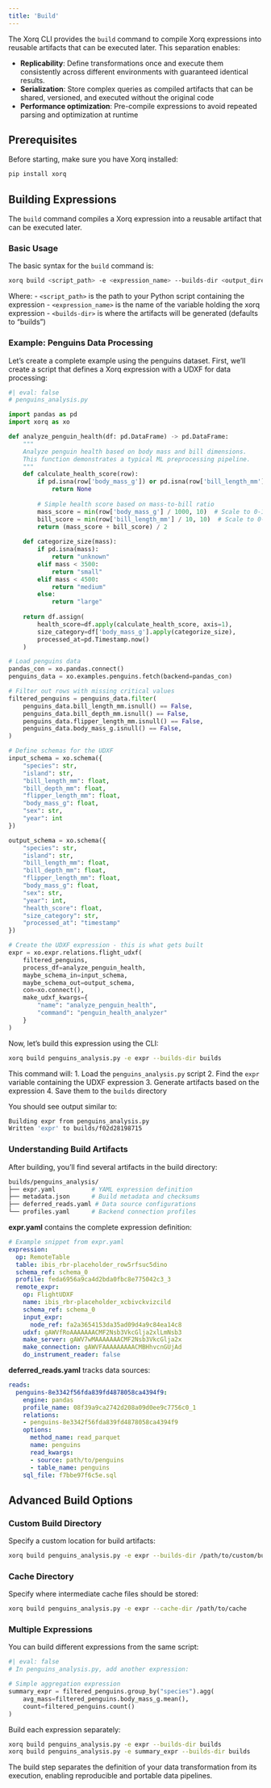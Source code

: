 ```yaml
---
title: 'Build'
---
```



The Xorq CLI provides the `build` command to compile Xorq expressions into reusable artifacts that can be executed later. This separation enables:

- **Replicability**: Define transformations once and execute them consistently across different environments with guaranteed identical results.
- **Serialization**: Store complex queries as compiled artifacts that can be shared, versioned, and executed without the original code
- **Performance optimization**: Pre-compile expressions to avoid repeated parsing and optimization at runtime

## Prerequisites

Before starting, make sure you have Xorq installed:

```bash
pip install xorq
```

## Building Expressions

The `build` command compiles a Xorq expression into a reusable artifact that can be executed later.

### Basic Usage

The basic syntax for the `build` command is:

```bash
xorq build <script_path> -e <expression_name> --builds-dir <output_directory>
```

Where:
- `<script_path>` is the path to your Python script containing the expression
- `<expression_name>` is the name of the variable holding the xorq expression
- `<builds-dir>` is where the artifacts will be generated (defaults to "builds")

### Example: Penguins Data Processing

Let's create a complete example using the penguins dataset. First, we'll create a script that defines a Xorq expression with a UDXF for data processing:

```python
#| eval: false
# penguins_analysis.py

import pandas as pd
import xorq as xo

def analyze_penguin_health(df: pd.DataFrame) -> pd.DataFrame:
    """
    Analyze penguin health based on body mass and bill dimensions.
    This function demonstrates a typical ML preprocessing pipeline.
    """
    def calculate_health_score(row):
        if pd.isna(row['body_mass_g']) or pd.isna(row['bill_length_mm']):
            return None
        
        # Simple health score based on mass-to-bill ratio
        mass_score = min(row['body_mass_g'] / 1000, 10)  # Scale to 0-10
        bill_score = min(row['bill_length_mm'] / 10, 10)  # Scale to 0-10
        return (mass_score + bill_score) / 2
    
    def categorize_size(mass):
        if pd.isna(mass):
            return "unknown"
        elif mass < 3500:
            return "small"
        elif mass < 4500:
            return "medium" 
        else:
            return "large"
    
    return df.assign(
        health_score=df.apply(calculate_health_score, axis=1),
        size_category=df['body_mass_g'].apply(categorize_size),
        processed_at=pd.Timestamp.now()
    )

# Load penguins data
pandas_con = xo.pandas.connect()
penguins_data = xo.examples.penguins.fetch(backend=pandas_con)

# Filter out rows with missing critical values
filtered_penguins = penguins_data.filter(
    penguins_data.bill_length_mm.isnull() == False,
    penguins_data.bill_depth_mm.isnull() == False,
    penguins_data.flipper_length_mm.isnull() == False,
    penguins_data.body_mass_g.isnull() == False,
)

# Define schemas for the UDXF
input_schema = xo.schema({
    "species": str,
    "island": str,
    "bill_length_mm": float,
    "bill_depth_mm": float,
    "flipper_length_mm": float,
    "body_mass_g": float,
    "sex": str,
    "year": int
})

output_schema = xo.schema({
    "species": str,
    "island": str,
    "bill_length_mm": float,
    "bill_depth_mm": float,
    "flipper_length_mm": float,
    "body_mass_g": float,
    "sex": str,
    "year": int,
    "health_score": float,
    "size_category": str,
    "processed_at": "timestamp"
})

# Create the UDXF expression - this is what gets built
expr = xo.expr.relations.flight_udxf(
    filtered_penguins,
    process_df=analyze_penguin_health,
    maybe_schema_in=input_schema,
    maybe_schema_out=output_schema,
    con=xo.connect(),
    make_udxf_kwargs={
        "name": "analyze_penguin_health",
        "command": "penguin_health_analyzer"
    }
)
```

Now, let's build this expression using the CLI:

```bash
xorq build penguins_analysis.py -e expr --builds-dir builds
```

This command will:
1. Load the `penguins_analysis.py` script
2. Find the `expr` variable containing the UDXF expression
3. Generate artifacts based on the expression
4. Save them to the `builds` directory

You should see output similar to:

```bash
Building expr from penguins_analysis.py
Written 'expr' to builds/f02d28198715
```

### Understanding Build Artifacts

After building, you'll find several artifacts in the build directory:

```bash
builds/penguins_analysis/
├── expr.yaml          # YAML expression definition
├── metadata.json      # Build metadata and checksums
├── deferred_reads.yaml # Data source configurations
└── profiles.yaml      # Backend connection profiles
```

**expr.yaml** contains the complete expression definition:
```yaml
# Example snippet from expr.yaml
expression:
  op: RemoteTable
  table: ibis_rbr-placeholder_row5rfsuc5dino
  schema_ref: schema_0
  profile: feda6956a9ca4d2bda0fbc8e775042c3_3
  remote_expr:
    op: FlightUDXF
    name: ibis_rbr-placeholder_xcbivckvizcild
    schema_ref: schema_0
    input_expr:
      node_ref: fa2a3654153da35ad09d4a9c84ea14c8
    udxf: gAWVfRoAAAAAAACMF2Nsb3VkcGlja2xlLmNsb3
    make_server: gAWV7wMAAAAAAACMF2Nsb3VkcGlja2x
    make_connection: gAWVFAAAAAAAAACMBHhvcnGUjAd
    do_instrument_reader: false
```

**deferred_reads.yaml** tracks data sources:
```yaml
reads:
  penguins-8e3342f56fda839fd4878058ca4394f9:
    engine: pandas
    profile_name: 08f39a9ca2742d208a09d0ee9c7756c0_1
    relations:
    - penguins-8e3342f56fda839fd4878058ca4394f9
    options:
      method_name: read_parquet
      name: penguins
      read_kwargs:
      - source: path/to/penguins
      - table_name: penguins
    sql_file: f7bbe97f6c5e.sql
```

## Advanced Build Options

### Custom Build Directory

Specify a custom location for build artifacts:

```bash
xorq build penguins_analysis.py -e expr --builds-dir /path/to/custom/builds
```

### Cache Directory

Specify where intermediate cache files should be stored:

```bash
xorq build penguins_analysis.py -e expr --cache-dir /path/to/cache
```

### Multiple Expressions

You can build different expressions from the same script:

```python
#| eval: false
# In penguins_analysis.py, add another expression:

# Simple aggregation expression
summary_expr = filtered_penguins.group_by("species").agg(
    avg_mass=filtered_penguins.body_mass_g.mean(),
    count=filtered_penguins.count()
)
```

Build each expression separately:

```bash
xorq build penguins_analysis.py -e expr --builds-dir builds
xorq build penguins_analysis.py -e summary_expr --builds-dir builds
```

The build step separates the definition of your data transformation from its execution, enabling reproducible and portable data pipelines.